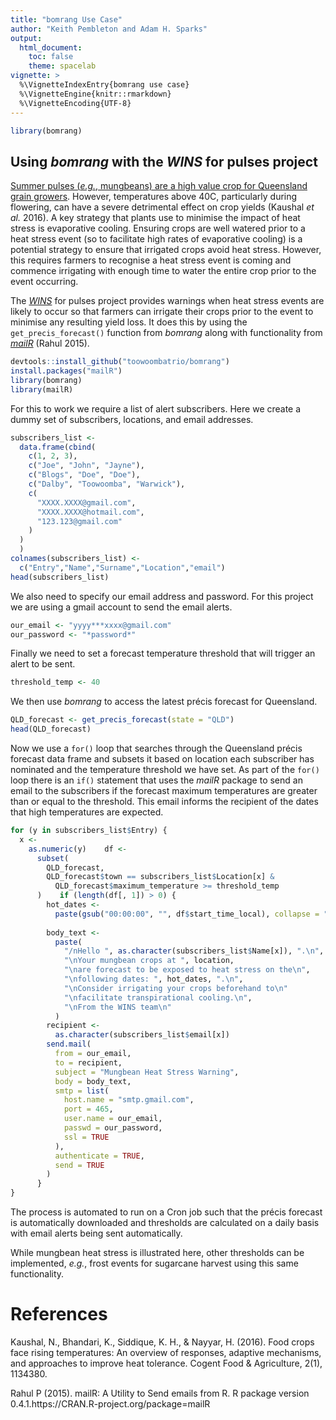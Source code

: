 ```yaml
---
title: "bomrang Use Case"
author: "Keith Pembleton and Adam H. Sparks"
output:
  html_document:
    toc: false
    theme: spacelab
vignette: >
  %\VignetteIndexEntry{bomrang use case}
  %\VignetteEngine{knitr::rmarkdown}
  %\VignetteEncoding{UTF-8}
---
```


```r
library(bomrang)
```

## Using _bomrang_ with the _WINS_ for pulses project

[Summer pulses (*e.g.*, mungbeans) are a high value crop for Queensland grain growers](http://www.pulseaus.com.au/about/australian-pulse-industry). However,
temperatures above 40C, particularly during flowering, can have a severe
detrimental effect on crop yields (Kaushal *et al.* 2016). A key strategy that
plants use to minimise the impact of heat stress is evaporative cooling.
Ensuring crops are well watered prior to a heat stress event (so to facilitate
high rates of evaporative cooling) is a potential strategy to ensure that
irrigated crops avoid heat stress. However, this requires farmers to recognise a
heat stress event is coming and commence irrigating with enough time to water
the entire crop prior to the event occurring.

The [_WINS_](https://github.com/ToowoombaTrio/WINS) for pulses project provides
warnings when heat stress events are likely to occur so that farmers can
irrigate their crops prior to the event to minimise any resulting yield
loss. It does this by using the `get_precis_forecast()` function from
_bomrang_ along with functionality from 
[_mailR_](https://CRAN.R-project.org/package=mailR) (Rahul 2015).
```r
devtools::install_github("toowoombatrio/bomrang")
install.packages("mailR")
library(bomrang)
library(mailR)
```
For this to work we require a list of alert subscribers. Here we create a dummy
set of subscribers, locations, and email addresses.

```r
subscribers_list <-
  data.frame(cbind(
    c(1, 2, 3),
    c("Joe", "John", "Jayne"),
    c("Blogs", "Doe", "Doe"),
    c("Dalby", "Toowoomba", "Warwick"),
    c(
      "XXXX.XXXX@gmail.com",
      "XXXX.XXXX@hotmail.com",
      "123.123@gmail.com"
    )
  )
  )
colnames(subscribers_list) <-
  c("Entry","Name","Surname","Location","email")
head(subscribers_list)
```

We also need to specify our email address and password. For this project we are
using a gmail account to send the email alerts.

```r
our_email <- "yyyy***xxxx@gmail.com"
our_password <- "*password*"
```

Finally we need to set a forecast temperature threshold that will trigger an
alert to be sent.

```r
threshold_temp <- 40
```

We then use _bomrang_ to access the latest précis forecast for Queensland.
```r
QLD_forecast <- get_precis_forecast(state = "QLD")
head(QLD_forecast)
```

Now we use a `for()` loop that searches through the Queensland précis forecast
data frame and subsets it based on location each subscriber has nominated and
the temperature threshold we have set. As part of the `for()` loop there is an
`if()` statement that uses the _mailR_ package to send an email to the
subscribers if the forecast maximum temperatures are greater than or equal to
the threshold. This email informs the recipient of the dates that high
temperatures are expected.

```r
for (y in subscribers_list$Entry) {
  x <-
    as.numeric(y)    df <-
      subset(
        QLD_forecast,
        QLD_forecast$town == subscribers_list$Location[x] &
          QLD_forecast$maximum_temperature >= threshold_temp
      )    if (length(df[, 1]) > 0) {
        hot_dates <-
          paste(gsub("00:00:00", "", df$start_time_local), collapse = ", ")
        
        body_text <-
          paste(
            "/nHello ", as.character(subscribers_list$Name[x]), ".\n",
            "\nYour mungbean crops at ", location,
            "\nare forecast to be exposed to heat stress on the\n",
            "\nfollowing dates: ", hot_dates, ".\n",
            "\nConsider irrigating your crops beforehand to\n"
            "\nfacilitate transpirational cooling.\n",
            "\nFrom the WINS team\n"
          )
        recipient <-
          as.character(subscribers_list$email[x])
        send.mail(
          from = our_email,
          to = recipient,
          subject = "Mungbean Heat Stress Warning",
          body = body_text,
          smtp = list(
            host.name = "smtp.gmail.com",
            port = 465,
            user.name = our_email,
            passwd = our_password,
            ssl = TRUE
          ),
          authenticate = TRUE,
          send = TRUE
        ) 
      }
}
```

The process is automated to run on a Cron job such that the précis forecast is
automatically downloaded and thresholds are calculated on a daily basis with
email alerts being sent automatically.

While mungbean heat stress is illustrated here, other thresholds can be
implemented, *e.g.*, frost events for sugarcane harvest using this same
functionality.

# References

Kaushal, N., Bhandari, K., Siddique, K. H., & Nayyar, H. (2016). Food crops face
rising temperatures: An overview of responses, adaptive mechanisms, and
approaches to improve heat tolerance. Cogent Food & Agriculture, 2(1), 1134380.

Rahul P (2015). mailR: A Utility to Send emails from R. R package version 0.4.1.https://CRAN.R-project.org/package=mailR  
